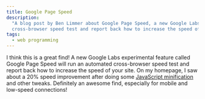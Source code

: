```yaml
---
title: Google Page Speed
description:
  "A blog post by Ben Limmer about Google Page Speed, a new Google Labs experimental feature that will run an automated
  cross-browser speed test and report back how to increase the speed of your site."
tags:
  - web programming
---
```


I think this is a great find! A new Google Labs experimental feature called Google Page Speed will run an automated
cross-browser speed test and report back how to increase the speed of your site. On my homepage, I saw about a 20% speed
improvement after doing some [JavaScript minification](<http://en.wikipedia.org/wiki/Minification_(programming)>) and
other tweaks. Definitely an awesome find, especially for mobile and low-speed connections!
